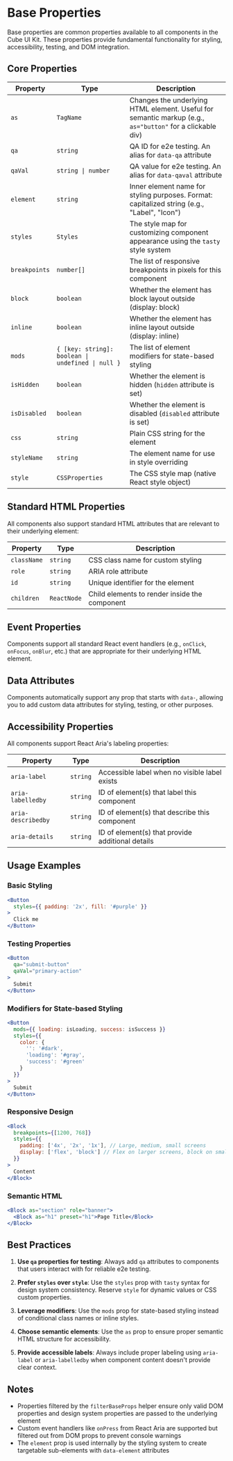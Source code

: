 
<Meta title="Tasty/Base Properties" />

# Base Properties

Base properties are common properties available to all components in the Cube UI Kit. These properties provide fundamental functionality for styling, accessibility, testing, and DOM integration.

## Core Properties

| Property | Type | Description |
|----------|------|-------------|
| `as` | `TagName` | Changes the underlying HTML element. Useful for semantic markup (e.g., `as="button"` for a clickable div) |
| `qa` | `string` | QA ID for e2e testing. An alias for `data-qa` attribute |
| `qaVal` | `string \| number` | QA value for e2e testing. An alias for `data-qaval` attribute |
| `element` | `string` | Inner element name for styling purposes. Format: capitalized string (e.g., "Label", "Icon") |
| `styles` | `Styles` | The style map for customizing component appearance using the `tasty` style system |
| `breakpoints` | `number[]` | The list of responsive breakpoints in pixels for this component |
| `block` | `boolean` | Whether the element has block layout outside (display: block) |
| `inline` | `boolean` | Whether the element has inline layout outside (display: inline) |
| `mods` | `{ [key: string]: boolean \| undefined \| null }` | The list of element modifiers for state-based styling |
| `isHidden` | `boolean` | Whether the element is hidden (`hidden` attribute is set) |
| `isDisabled` | `boolean` | Whether the element is disabled (`disabled` attribute is set) |
| `css` | `string` | Plain CSS string for the element |
| `styleName` | `string` | The element name for use in style overriding |
| `style` | `CSSProperties` | The CSS style map (native React style object) |

## Standard HTML Properties

All components also support standard HTML attributes that are relevant to their underlying element:

| Property | Type | Description |
|----------|------|-------------|
| `className` | `string` | CSS class name for custom styling |
| `role` | `string` | ARIA role attribute |
| `id` | `string` | Unique identifier for the element |
| `children` | `ReactNode` | Child elements to render inside the component |

## Event Properties

Components support all standard React event handlers (e.g., `onClick`, `onFocus`, `onBlur`, etc.) that are appropriate for their underlying HTML element.

## Data Attributes

Components automatically support any prop that starts with `data-`, allowing you to add custom data attributes for styling, testing, or other purposes.

## Accessibility Properties

All components support React Aria's labeling properties:

| Property | Type | Description |
|----------|------|-------------|
| `aria-label` | `string` | Accessible label when no visible label exists |
| `aria-labelledby` | `string` | ID of element(s) that label this component |
| `aria-describedby` | `string` | ID of element(s) that describe this component |
| `aria-details` | `string` | ID of element(s) that provide additional details |

## Usage Examples

### Basic Styling
```jsx
<Button
  styles={{ padding: '2x', fill: '#purple' }}
>
  Click me
</Button>
```

### Testing Properties
```jsx
<Button
  qa="submit-button"
  qaVal="primary-action"
>
  Submit
</Button>
```

### Modifiers for State-based Styling
```jsx
<Button
  mods={{ loading: isLoading, success: isSuccess }}
  styles={{
    color: {
      '': '#dark',
      'loading': '#gray',
      'success': '#green'
    }
  }}
>
  Submit
</Button>
```

### Responsive Design
```jsx
<Block
  breakpoints={[1200, 768]}
  styles={{
    padding: ['4x', '2x', '1x'], // Large, medium, small screens
    display: ['flex', 'block'] // Flex on larger screens, block on smaller
  }}
>
  Content
</Block>
```

### Semantic HTML
```jsx
<Block as="section" role="banner">
  <Block as="h1" preset="h1">Page Title</Block>
</Block>
```

## Best Practices

1. **Use `qa` properties for testing**: Always add `qa` attributes to components that users interact with for reliable e2e testing.

2. **Prefer `styles` over `style`**: Use the `styles` prop with `tasty` syntax for design system consistency. Reserve `style` for dynamic values or CSS custom properties.

3. **Leverage modifiers**: Use the `mods` prop for state-based styling instead of conditional class names or inline styles.

4. **Choose semantic elements**: Use the `as` prop to ensure proper semantic HTML structure for accessibility.

5. **Provide accessible labels**: Always include proper labeling using `aria-label` or `aria-labelledby` when component content doesn't provide clear context.

## Notes

- Properties filtered by the `filterBaseProps` helper ensure only valid DOM properties and design system properties are passed to the underlying element
- Custom event handlers like `onPress` from React Aria are supported but filtered out from DOM props to prevent console warnings
- The `element` prop is used internally by the styling system to create targetable sub-elements with `data-element` attributes
